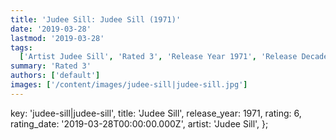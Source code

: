 ```yaml
---
title: 'Judee Sill: Judee Sill (1971)'
date: '2019-03-28'
lastmod: '2019-03-28'
tags:
  ['Artist Judee Sill', 'Rated 3', 'Release Year 1971', 'Release Decade 1970']
summary: 'Rated 3'
authors: ['default']
images: ['/content/images/judee-sill|judee-sill.jpg']
---
```


  key: 'judee-sill|judee-sill',
  title: 'Judee Sill',
  release_year: 1971,
  rating: 6,
  rating_date: '2019-03-28T00:00:00.000Z',
  artist: 'Judee Sill',
};

<MusicRating data={data} />
